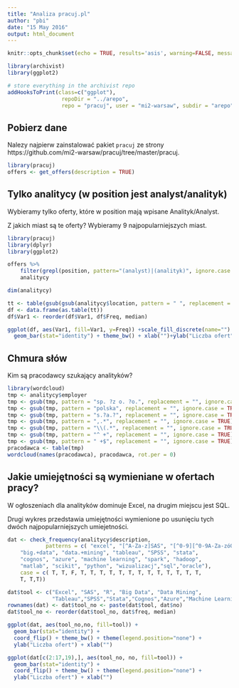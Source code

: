 ```yaml
---
title: "Analiza pracuj.pl"
author: "pbi"
date: "15 May 2016"
output: html_document
---
```


```r
knitr::opts_chunk$set(echo = TRUE, results='asis', warning=FALSE, message=FALSE)
```

```r
library(archivist)
library(ggplot2)

# store everything in the archivist repo
addHooksToPrint(class=c("ggplot"),
                 repoDir = "../arepo", 
                 repo = "pracuj", user = "mi2-warsaw", subdir = "arepo")
```

## Pobierz dane

Nalezy najpierw zainstalować pakiet `pracuj` ze strony https://github.com/mi2-warsaw/pracuj/tree/master/pracuj.

```r
library(pracuj)
offers <- get_offers(description = TRUE)
```

## Tylko analitycy (w position jest analyst/analityk)

Wybieramy tylko oferty, które w position mają wpisane Analityk/Analyst.

Z jakich miast są te oferty? 
Wybieramy 9 najpopularniejszych miast. 

```r
library(pracuj)
library(dplyr)
library(ggplot2)

offers %>%
	filter(grepl(position, pattern="(analyst)|(analityk)", ignore.case = TRUE)) -> 
	analitycy

dim(analitycy)

tt <- table(gsub(gsub(analitycy$location, pattern = " ", replacement = ""), pattern="[,(].*", replacement = ""))[c("Warszawa","Kraków","Poznań","Wrocław","Gdańsk","Łódź","Zabierzów","Katowice","Gdynia")]
df <- data.frame(as.table(tt))
df$Var1 <- reorder(df$Var1, df$Freq, median)

ggplot(df, aes(Var1, fill=Var1, y=Freq)) +scale_fill_discrete(name="") +
  geom_bar(stat="identity") + theme_bw() + xlab("")+ylab("Liczba ofert")+coord_flip() + theme(legend.position="none")

```

## Chmura słów

Kim są pracodawcy szukający analityków?

```r

library(wordcloud)
tmp <- analitycy$employer
tmp <- gsub(tmp, pattern = "sp. ?z o. ?o.", replacement = "", ignore.case = TRUE)
tmp <- gsub(tmp, pattern = "polska", replacement = "", ignore.case = TRUE)
tmp <- gsub(tmp, pattern = "s.?a.?", replacement = "", ignore.case = TRUE)
tmp <- gsub(tmp, pattern = ",.*", replacement = "", ignore.case = TRUE)
tmp <- gsub(tmp, pattern = "\\(.*", replacement = "", ignore.case = TRUE)
tmp <- gsub(tmp, pattern = "^ +", replacement = "", ignore.case = TRUE)
tmp <- gsub(tmp, pattern = " +$", replacement = "", ignore.case = TRUE)
pracodawca <- table(tmp)
wordcloud(names(pracodawca), pracodawca, rot.per = 0)

```

## Jakie umiejętności są wymieniane w ofertach pracy?

W ogłoszeniach dla analityków dominuje Excel, na drugim miejscu jest SQL. 

Drugi wykres przedstawia umiejętności wymienione po usunięciu tych dwóch najpopularniejszych umiejetności.


```r

dat <- check_frequency(analitycy$description,
			patterns = c( "excel", "[^A-Za-z]SAS", "[^0-9][^0-9A-Za-zóÓ+]R[^0-9A-Za-zóÓęĘśŚćĆ&“”/ö][^&]", 
    "big.+data", "data.+mining", "tableau", "SPSS", "stata", 
    "cognos", "azure", "machine learning", "spark", "hadoop", 
    "matlab", "scikit", "python", "wizualizacj","sql","oracle"), 
    case = c( T, T, F, T, T, T, T, T, T, T, T, T, T, T, T, T, 
    T, T,T))

dat$tool <- c("Excel", "SAS", "R", "Big Data", "Data Mining",
              "Tableau","SPSS","Stata","Cognos","Azure","Machine Learning","Spark","Hadoop","Matlab","SciKit","Python","Wizualizacja danych","SQL","Oracle")
rownames(dat) <- dat$tool_no <- paste(dat$tool, dat$no)
dat$tool_no <- reorder(dat$tool_no, dat$freq, median)

ggplot(dat, aes(tool_no,no, fill=tool)) +
  geom_bar(stat="identity") +
  coord_flip() + theme_bw() + theme(legend.position="none") +
  ylab("Liczba ofert") + xlab("")

ggplot(dat[c(2:17,19),], aes(tool_no, no, fill=tool)) +
  geom_bar(stat="identity") +
  coord_flip() + theme_bw() + theme(legend.position="none") +
  ylab("Liczba ofert") + xlab("")

```

